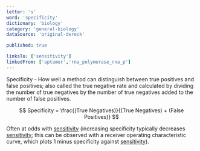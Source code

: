 ```yaml
---
letter: 's'
word: 'specificity'
dictionary: 'biology'
category: 'general-biology'
dataSource: 'original-dereck'

published: true

linksTo: ['sensitivity']
linkedFrom: ['aptamer','rna_polymerase_rna_p']
---
```


<a id="specificity">Specificity</a> - How well a method can distinguish between true positives and false positives; also called the true negative rate and calculated by dividing the number of true negatives by the number of true negatives added to the number of false positives.

 $$ Specificity = \frac{(True Negatives)}{(True Negatives) + (False Positives)} $$

Often at odds with [sensitivity](#sensitivity) (increasing specificity typically decreases [sensitivity](#sensitivity); this can be observed with a receiver operating characteristic curve, which plots 1 minus specificity against [sensitivity](#sensitivity)).
